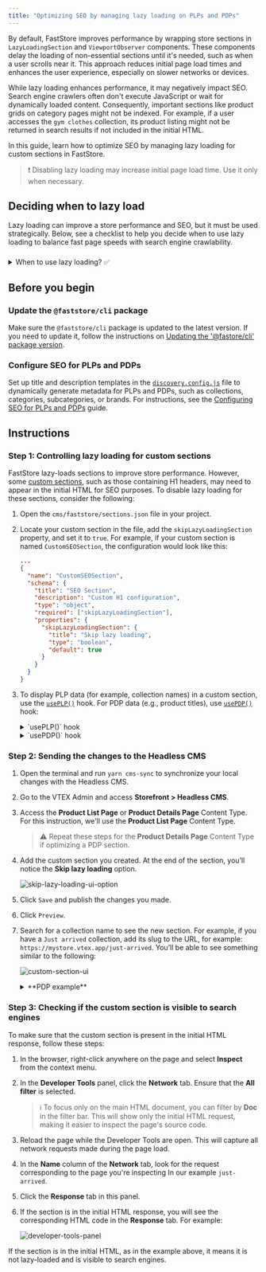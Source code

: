```yaml
---
title: "Optimizing SEO by managing lazy loading on PLPs and PDPs"
---
```


By default, FastStore improves performance by wrapping store sections in `LazyLoadingSection` and `ViewportObserver` components. These components delay the loading of non-essential sections until it's needed, such as when a user scrolls near it. This approach reduces initial page load times and enhances the user experience, especially on slower networks or devices.

While lazy loading enhances performance, it may negatively impact SEO. Search engine crawlers often don't execute JavaScript or wait for dynamically loaded content. Consequently, important sections like product grids on category pages might not be indexed. For example, if a user accesses the `gym clothes` collection, its product listing might not be returned in search results if not included in the initial HTML.

In this guide, learn how to optimize SEO by managing lazy loading for custom sections in FastStore.

> ❗ Disabling lazy loading may increase initial page load time. Use it only when necessary.


## Deciding when to lazy load

Lazy loading can improve a store performance and SEO, but it must be used strategically. Below, see a checklist to help you decide when to use lazy loading to balance fast page speeds with search engine crawlability.

### 

<details>
<summary>When to use lazy loading? ✅</summary>

<CheckboxField label="The content is not immediately visible" id="checkboxfield-account" />

Lazy loading is ideal for content that appears below the fold—the part of a webpage that users have to scroll down to see. By delaying the loading of these non-critical assets, the initial page load speed is significantly faster, allowing users to interact with the core content without delay.

Example: A clothing store's homepage has "Seasonal Offers" promotional banners and lookbooks far down the page. Lazy loading these large images ensures shoppers see top-selling categories immediately, and the heavier promotional assets only load as they scroll.

<CheckboxField label="The page speed needs to be improved" id="checkboxfield-account" />

Use lazy loading for deferred content that isn't essential for the initial view. This optimizes resource usage and improves overall page speed.

Example: A PDP includes a "Complete the Look" carousel at the bottom. Since these are supplementary suggestions, lazy loading ensures the main product details are prioritized, and the carousel images only load when the user scrolls to that section.

Lazy loading is a great way to improve the initial page load speed for visitors, especially on media-heavy pages.

Example: A product page has a "Customer Gallery" with user-uploaded photos below the main product pictures. Lazy loading these gallery images speeds up the initial PDP load, so customers see the core product information and main photos instantly.

<CheckboxField label="The content doesn't affect SEO or crawling" id="checkboxfield-account" />

Lazy loading is suitable for content that does not contain structured product data or other critical SEO information.

Example: A store's homepage has a "Fashion Trends" slider in the footer with inspirational videos. Since this content doesn't impact structured product data for SEO, lazy loading it won't negatively affect search engine visibility.

<CheckboxField label="Balanced server load" id="checkboxfield-account" />
Lazy loading helps manage server load on pages with many images or heavy resources, especially during high-traffic periods.

Example: Category pages like "Dresses" or "Jeans" may have hundreds of product image previews. With lazy loading, only the images visible above the fold load immediately, reducing server spikes and keeping the browsing experience fast.

</details>


## Before you begin

<Steps>

### Update the `@faststore/cli` package

Make sure the `@faststore/cli` package is updated to the latest version. If you need to update it, follow the instructions on [Updating the '@fastore/cli' package version](https://developers.vtex.com/docs/guides/faststore/project-structure-updating-the-cli-package-version).

### Configure SEO for PLPs and PDPs

Set up title and description templates in the [`discovery.config.js`](https://developers.vtex.com/docs/guides/faststore/project-structure-config-options) file to dynamically generate metadata for PLPs and PDPs, such as collections, categories, subcategories, or brands.
For instructions, see the [Configuring SEO for PLPs and PDPs](https://developers.vtex.com/docs/guides/faststore/seo-configuring-seo-for-plp-and-pdp) guide.

</Steps>

## Instructions

### Step 1: Controlling lazy loading for custom sections

FastStore lazy-loads sections to improve store performance. However, some [custom sections](https://developers.vtex.com/docs/guides/faststore/building-sections-creating-a-new-section), such as those containing H1 headers, may need to appear in the initial HTML for SEO purposes. To disable lazy loading for these sections, consider the following:

1. Open the `cms/faststore/sections.json` file in your project.
2. Locate your custom section in the file, add the `skipLazyLoadingSection` property, and set it to `true`. For example, if your custom section is named `CustomSEOSection`, the configuration would look like this:

   ```json
   ...
   {
     "name": "CustomSEOSection",
     "schema": {
       "title": "SEO Section",
       "description": "Custom H1 configuration",
       "type": "object",
       "required": ["skipLazyLoadingSection"],
       "properties": {
         "skipLazyLoadingSection": {
           "title": "Skip lazy loading",
           "type": "boolean",
           "default": true
         }
       }
     }
   }
   ```

3. To display PLP data (for example, collection names) in a custom section, use the [`usePLP()`](https://developers.vtex.com/docs/guides/faststore/api-extensions-consuming-api-extensions#consuming-api-extensions-data-from-custom-sections) hook. For PDP data (e.g., product titles), use [`usePDP()`](https://developers.vtex.com/docs/guides/faststore/api-extensions-consuming-api-extensions#hooks-for-consuming-api-extension-data) hook:

    <details>
    <summary>`usePLP()` hook</summary>

      ```tsx
      import { usePLP } from '@faststore/core'

        export default function CustomPLPName() {
          const context = usePLP()

          return (
            <section>
              <h1>Testing - {context.data?.collection?.seo?.title ?? 'PLP'}!</h1>
            </section>
          )
        }
      ```

    </details>

    <details>
    <summary>`usePDP()` hook</summary>

      ```tsx
      import { usePDP } from '@faststore/core'

        export default function CustomPDPName() {
          const context = usePDP()

          return (
            <section>
              <h1>Testing - {context.data?.product?.seo?.title ?? 'PDP'}!</h1>
            </section>
          )
        }
      ```

    </details>

### Step 2: Sending the changes to the Headless CMS

1. Open the terminal and run `yarn cms-sync` to synchronize your local changes with the Headless CMS.
2. Go to the VTEX Admin and access **Storefront > Headless CMS**.
3. Access the **Product List Page** or **Product Details Page** Content Type. For this instruction, we'll use the **Product List Page** Content Type.

    > ⚠ Repeat these steps for the **Product Details Page** Content Type if optimizing a PDP section.

4. Add the custom section you created. At the end of the section, you’ll notice the **Skip lazy loading** option.

   ![skip-lazy-loading-ui-option](https://vtexhelp.vtexassets.com/assets/docs/src/skip-lazy-loading___2a0ca0c7a90d61cda31c2ce9200e377f.png)

5. Click `Save` and publish the changes you made.
6. Click `Preview`.
7. Search for a collection name to see the new section. For example, if you have a `Just arrived` collection, add its slug to the URL, for example: `https://mystore.vtex.app/just-arrived`. You’ll be able to see something similar to the following:

   ![custom-section-ui](https://vtexhelp.vtexassets.com/assets/docs/src/custom-section___48bf7d70d678b4fb4ddae39aa0cf14cb.png)

    <details>
      <summary>**PDP example**</summary>
      
      For PDPs, test with a product URL (e.g., `https://mystore.vtex.app/p/blue-shirt`). In the exampe below, we have the **New arrivals** title for the PDP.

      ![pdp-title-section](https://vtexhelp.vtexassets.com/assets/docs/src/pdp___01ad8375320cc80e565347e057927e97.png)
    
    </details>

### Step 3: Checking if the custom section is visible to search engines

To make sure that the custom section is present in the initial HTML response, follow these steps:

1. In the browser, right-click anywhere on the page and select **Inspect** from the context menu.
2. In the **Developer Tools** panel, click the **Network** tab. Ensure that the **All filter** is selected.

   > ℹ To focus only on the main HTML document, you can filter by **Doc** in the filter bar. This will show only the initial HTML request, making it easier to inspect the page's source code.

3. Reload the page while the Developer Tools are open. This will capture all network requests made during the page load.
4. In the **Name** column of the **Network** tab, look for the request corresponding to the page you're inspecting In our example `just-arrived`.
5. Click the **Response** tab in this panel.
6. If the section is in the initial HTML response, you will see the corresponding HTML code in the **Response** tab. For example:

   ![developer-tools-panel](https://vtexhelp.vtexassets.com/assets/docs/src/developer-tools-panel___9240a6f4b36ce8151f6d346e78674f2b.png)

If the section is in the initial HTML, as in the example above, it means it is not lazy-loaded and is visible to search engines.
